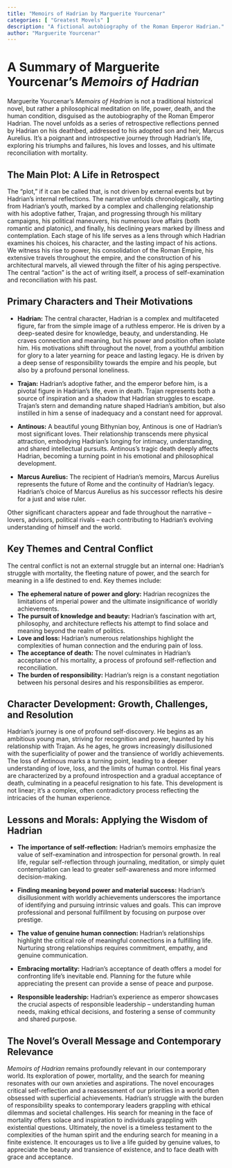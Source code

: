 ```yaml
---
title: "Memoirs of Hadrian by Marguerite Yourcenar"
categories: [ "Greatest Movels" ]
description: "A fictional autobiography of the Roman Emperor Hadrian."
author: "Marguerite Yourcenar"
---
```

# A Summary of Marguerite Yourcenar's *Memoirs of Hadrian*

Marguerite Yourcenar's *Memoirs of Hadrian* is not a traditional historical novel, but rather a philosophical meditation on life, power, death, and the human condition, disguised as the autobiography of the Roman Emperor Hadrian.  The novel unfolds as a series of retrospective reflections penned by Hadrian on his deathbed, addressed to his adopted son and heir, Marcus Aurelius.  It's a poignant and introspective journey through Hadrian's life, exploring his triumphs and failures, his loves and losses, and his ultimate reconciliation with mortality.

## The Main Plot: A Life in Retrospect

The "plot," if it can be called that, is not driven by external events but by Hadrian's internal reflections. The narrative unfolds chronologically, starting from Hadrian's youth, marked by a complex and challenging relationship with his adoptive father, Trajan, and progressing through his military campaigns, his political maneuvers, his numerous love affairs (both romantic and platonic), and finally, his declining years marked by illness and contemplation. Each stage of his life serves as a lens through which Hadrian examines his choices, his character, and the lasting impact of his actions.  We witness his rise to power, his consolidation of the Roman Empire, his extensive travels throughout the empire, and the construction of his architectural marvels, all viewed through the filter of his aging perspective. The central "action" is the act of writing itself, a process of self-examination and reconciliation with his past.

## Primary Characters and Their Motivations

* **Hadrian:** The central character, Hadrian is a complex and multifaceted figure, far from the simple image of a ruthless emperor. He is driven by a deep-seated desire for knowledge, beauty, and understanding.  He craves connection and meaning, but his power and position often isolate him. His motivations shift throughout the novel, from a youthful ambition for glory to a later yearning for peace and lasting legacy. He is driven by a deep sense of responsibility towards the empire and his people, but also by a profound personal loneliness.

* **Trajan:** Hadrian's adoptive father, and the emperor before him, is a pivotal figure in Hadrian's life, even in death.  Trajan represents both a source of inspiration and a shadow that Hadrian struggles to escape.  Trajan's stern and demanding nature shaped Hadrian's ambition, but also instilled in him a sense of inadequacy and a constant need for approval.

* **Antinous:**  A beautiful young Bithynian boy, Antinous is one of Hadrian's most significant loves. Their relationship transcends mere physical attraction, embodying Hadrian's longing for intimacy, understanding, and shared intellectual pursuits. Antinous's tragic death deeply affects Hadrian, becoming a turning point in his emotional and philosophical development.

* **Marcus Aurelius:** The recipient of Hadrian's memoirs, Marcus Aurelius represents the future of Rome and the continuity of Hadrian's legacy. Hadrian's choice of Marcus Aurelius as his successor reflects his desire for a just and wise ruler.

Other significant characters appear and fade throughout the narrative – lovers, advisors, political rivals – each contributing to Hadrian's evolving understanding of himself and the world.

## Key Themes and Central Conflict

The central conflict is not an external struggle but an internal one: Hadrian's struggle with mortality, the fleeting nature of power, and the search for meaning in a life destined to end. Key themes include:

* **The ephemeral nature of power and glory:** Hadrian recognizes the limitations of imperial power and the ultimate insignificance of worldly achievements.
* **The pursuit of knowledge and beauty:** Hadrian's fascination with art, philosophy, and architecture reflects his attempt to find solace and meaning beyond the realm of politics.
* **Love and loss:**  Hadrian's numerous relationships highlight the complexities of human connection and the enduring pain of loss.
* **The acceptance of death:**  The novel culminates in Hadrian's acceptance of his mortality, a process of profound self-reflection and reconciliation.
* **The burden of responsibility:** Hadrian's reign is a constant negotiation between his personal desires and his responsibilities as emperor.


## Character Development: Growth, Challenges, and Resolution

Hadrian's journey is one of profound self-discovery. He begins as an ambitious young man, striving for recognition and power, haunted by his relationship with Trajan. As he ages, he grows increasingly disillusioned with the superficiality of power and the transience of worldly achievements.  The loss of Antinous marks a turning point, leading to a deeper understanding of love, loss, and the limits of human control.  His final years are characterized by a profound introspection and a gradual acceptance of death, culminating in a peaceful resignation to his fate.  This development is not linear; it's a complex, often contradictory process reflecting the intricacies of the human experience.

## Lessons and Morals: Applying the Wisdom of Hadrian

* **The importance of self-reflection:** Hadrian's memoirs emphasize the value of self-examination and introspection for personal growth. In real life, regular self-reflection through journaling, meditation, or simply quiet contemplation can lead to greater self-awareness and more informed decision-making.

* **Finding meaning beyond power and material success:** Hadrian's disillusionment with worldly achievements underscores the importance of identifying and pursuing intrinsic values and goals.  This can improve professional and personal fulfillment by focusing on purpose over prestige.

* **The value of genuine human connection:**  Hadrian's relationships highlight the critical role of meaningful connections in a fulfilling life. Nurturing strong relationships requires commitment, empathy, and genuine communication.

* **Embracing mortality:**  Hadrian's acceptance of death offers a model for confronting life’s inevitable end.  Planning for the future while appreciating the present can provide a sense of peace and purpose.

* **Responsible leadership:** Hadrian's experience as emperor showcases the crucial aspects of responsible leadership – understanding human needs, making ethical decisions, and fostering a sense of community and shared purpose.

## The Novel's Overall Message and Contemporary Relevance

*Memoirs of Hadrian* remains profoundly relevant in our contemporary world. Its exploration of power, mortality, and the search for meaning resonates with our own anxieties and aspirations.  The novel encourages critical self-reflection and a reassessment of our priorities in a world often obsessed with superficial achievements. Hadrian's struggle with the burden of responsibility speaks to contemporary leaders grappling with ethical dilemmas and societal challenges. His search for meaning in the face of mortality offers solace and inspiration to individuals grappling with existential questions.  Ultimately, the novel is a timeless testament to the complexities of the human spirit and the enduring search for meaning in a finite existence.  It encourages us to live a life guided by genuine values, to appreciate the beauty and transience of existence, and to face death with grace and acceptance.

